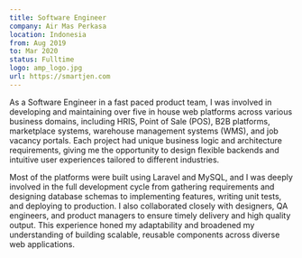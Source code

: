 ```yaml
---
title: Software Engineer
company: Air Mas Perkasa
location: Indonesia
from: Aug 2019
to: Mar 2020
status: Fulltime
logo: amp_logo.jpg
url: https://smartjen.com
---
```


As a Software Engineer in a fast paced product team, I was involved in developing and maintaining over five in house web platforms across various business domains, including HRIS, Point of Sale (POS), B2B platforms, marketplace systems, warehouse management systems (WMS), and job vacancy portals. Each project had unique business logic and architecture requirements, giving me the opportunity to design flexible backends and intuitive user experiences tailored to different industries.

Most of the platforms were built using Laravel and MySQL, and I was deeply involved in the full development cycle from gathering requirements and designing database schemas to implementing features, writing unit tests, and deploying to production. I also collaborated closely with designers, QA engineers, and product managers to ensure timely delivery and high quality output. This experience honed my adaptability and broadened my understanding of building scalable, reusable components across diverse web applications.